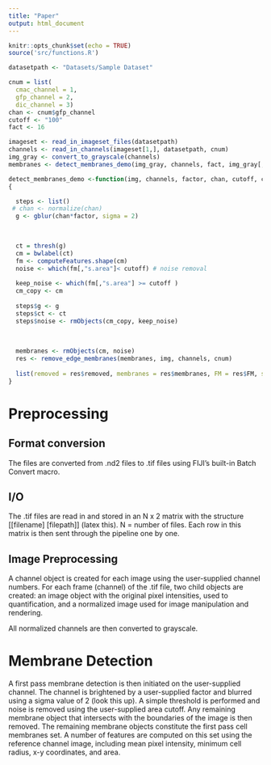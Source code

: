 ```yaml
---
title: "Paper"
output: html_document
---
```


```r
knitr::opts_chunk$set(echo = TRUE)
source('src/functions.R')
```

```r
datasetpath <- "Datasets/Sample Dataset"
```

```r
cnum = list(
  cmac_channel = 1,
  gfp_channel = 2,
  dic_channel = 3)
chan <- cnum$gfp_channel
cutoff <- "100"
fact <- 16
```


```r
imageset <- read_in_imageset_files(datasetpath)
channels <- read_in_channels(imageset[1,], datasetpath, cnum)
img_gray <- convert_to_grayscale(channels)
membranes <- detect_membranes_demo(img_gray, channels, fact, img_gray[,,chan], as.numeric(cutoff), cnum)

```

```r
detect_membranes_demo <-function(img, channels, factor, chan, cutoff, cnum)
{

  steps <- list()
 # chan <- normalize(chan)
  g <- gblur(chan*factor, sigma = 2)
  

  
  ct = thresh(g)
  cm = bwlabel(ct)
  fm <- computeFeatures.shape(cm)
  noise <- which(fm[,"s.area"]< cutoff) # noise removal
  
  keep_noise <- which(fm[,"s.area"] >= cutoff )
  cm_copy <- cm
  
  steps$g <- g
  steps$ct <- ct
  steps$noise <- rmObjects(cm_copy, keep_noise)
  
  
  
  membranes <- rmObjects(cm, noise)
  res <- remove_edge_membranes(membranes, img, channels, cnum)
  
  list(removed = res$removed, membranes = res$membranes, FM = res$FM, steps = steps)
}
```




# Preprocessing

## Format conversion
The files are converted from .nd2 files to .tif files using FIJI's built-in Batch Convert macro.

## I/O

The .tif files are read in and stored in an N x 2 matrix with the structure [[filename] [filepath]] (latex this).  N = number of files.  Each row in this matrix is then sent through the pipeline one by one.

## Image Preprocessing

A channel object is created for each image using the user-supplied channel numbers.  For each frame (channel) of the .tif file, two child objects are created:  an image object with the original pixel intensities, used to quantification, and a normalized image used for image manipulation and rendering.

All normalized channels are then converted to grayscale.  


# Membrane Detection

A first pass membrane detection is then initiated on the user-supplied channel.  The channel is brightened by a user-supplied factor and blurred using a sigma value of 2 (look this up). A simple threshold is performed and noise is removed using the user-supplied area cutoff.  Any remaining membrane object that intersects with the boundaries of the image is then removed.  The remaining membrane objects constitute the first pass cell membranes set.  A number of features are computed on this set using the reference channel image, including mean pixel intensity, minimum cell radius, x-y coordinates, and area.



















